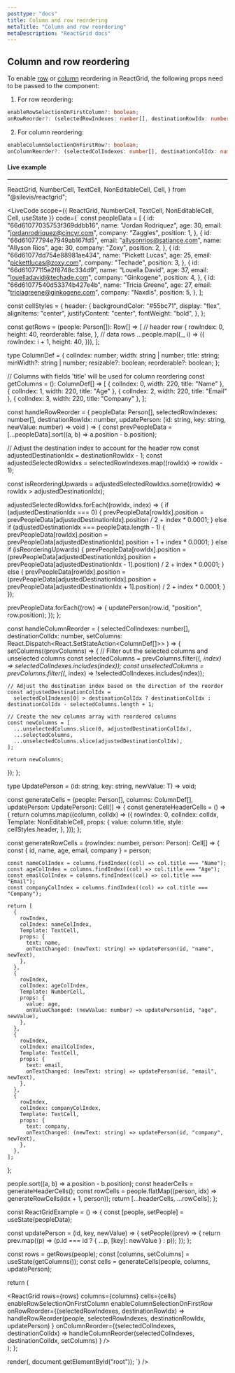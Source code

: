 ```yaml
---
posttype: "docs"
title: Column and row reordering
metaTitle: "Column and row reordering"
metaDescription: "ReactGrid docs"
---
```


## Column and row reordering

To enable [row](/docs/5.0/6-api/1-types/1-row) or [column](/docs/5.0/6-api/1-types/2-column) reordering in ReactGrid, the following props need to be passed to the component:

1. For row reordering:
```ts
enableRowSelectionOnFirstColumn?: boolean;
onRowReorder?: (selectedRowIndexes: number[], destinationRowIdx: number) => void;
```

2. For column reordering:
```ts
enableColumnSelectionOnFirstRow?: boolean;
onColumnReorder?: (selectedColIndexes: number[], destinationColIdx: number) => void;
```

#### Live example

---

  ReactGrid,
  NumberCell,
  TextCell,
  NonEditableCell,
  Cell,
} from "@silevis/reactgrid";

<LiveCode
scope={{
  ReactGrid,
  NumberCell,
  TextCell,
  NonEditableCell,
  Cell,
  useState
}}
code={`
const peopleData = [
  {
    id: "66d61077035753f369ddbb16",
    name: "Jordan Rodriquez",
    age: 30,
    email: "jordanrodriquez@cincyr.com",
    company: "Zaggles",
    position: 1,
  },
  {
    id: "66d61077794e7949ab167fd5",
    email: "allysonrios@satiance.com",
    name: "Allyson Rios",
    age: 30,
    company: "Zoxy",
    position: 2,
  },
  {
    id: "66d61077dd754e88981ae434",
    name: "Pickett Lucas",
    age: 25,
    email: "pickettlucas@zoxy.com",
    company: "Techade",
    position: 3,
  },
  {
    id: "66d61077115e2f8748c334d9",
    name: "Louella David",
    age: 37,
    email: "louelladavid@techade.com",
    company: "Ginkogene",
    position: 4,
  },
  {
    id: "66d61077540d53374b427e4b",
    name: "Tricia Greene",
    age: 27,
    email: "triciagreene@ginkogene.com",
    company: "Naxdis",
    position: 5,
  },
];

const cellStyles = {
  header: {
    backgroundColor: "#55bc71",
    display: "flex",
    alignItems: "center",
    justifyContent: "center",
    fontWeight: "bold",
  },
};

const getRows = (people: Person[]): Row[] => [
  // header row
  {
    rowIndex: 0,
    height: 40,
    reorderable: false,
  },
  // data rows
  ...people.map((_, i) => ({
    rowIndex: i + 1,
    height: 40,
  })),
];

type ColumnDef = {
  colIndex: number;
  width: string | number;
  title: string;
  minWidth?: string | number;
  resizable?: boolean;
  reorderable?: boolean;
};

// Columns with fields 'title' will be used for column reordering
const getColumns = (): ColumnDef[] => [
  { colIndex: 0, width: 220, title: "Name" },
  { colIndex: 1, width: 220, title: "Age" },
  { colIndex: 2, width: 220, title: "Email" },
  { colIndex: 3, width: 220, title: "Company" },
];

const handleRowReorder = (
  peopleData: Person[],
  selectedRowIndexes: number[],
  destinationRowIdx: number,
  updatePerson: (id: string, key: string, newValue: number) => void
) => {
  const prevPeopleData = [...peopleData].sort((a, b) => a.position - b.position);

  // Adjust the destination index to account for the header row
  const adjustedDestinationIdx = destinationRowIdx - 1;
  const adjustedSelectedRowIdxs = selectedRowIndexes.map((rowIdx) => rowIdx - 1);

  const isReorderingUpwards = adjustedSelectedRowIdxs.some((rowIdx) => rowIdx > adjustedDestinationIdx);

  adjustedSelectedRowIdxs.forEach((rowIdx, index) => {
    if (adjustedDestinationIdx === 0) {
      prevPeopleData[rowIdx].position = prevPeopleData[adjustedDestinationIdx].position / 2 + index * 0.0001;
    } else if (adjustedDestinationIdx === peopleData.length - 1) {
      prevPeopleData[rowIdx].position = prevPeopleData[adjustedDestinationIdx].position + 1 + index * 0.0001;
    } else if (isReorderingUpwards) {
      prevPeopleData[rowIdx].position =
        (prevPeopleData[adjustedDestinationIdx].position + prevPeopleData[adjustedDestinationIdx - 1].position) / 2 +
        index * 0.0001;
    } else {
      prevPeopleData[rowIdx].position =
        (prevPeopleData[adjustedDestinationIdx].position + prevPeopleData[adjustedDestinationIdx + 1].position) / 2 +
        index * 0.0001;
    }
  });

  prevPeopleData.forEach((row) => {
    updatePerson(row.id, "position", row.position);
  });
};

const handleColumnReorder = (
  selectedColIndexes: number[],
  destinationColIdx: number,
  setColumns: React.Dispatch<React.SetStateAction<ColumnDef[]>>
) => {
  setColumns((prevColumns) => {
    // Filter out the selected columns and unselected columns
    const selectedColumns = prevColumns.filter((_, index) => selectedColIndexes.includes(index));
    const unselectedColumns = prevColumns.filter((_, index) => !selectedColIndexes.includes(index));

    // Adjust the destination index based on the direction of the reorder
    const adjustedDestinationColIdx =
      selectedColIndexes[0] > destinationColIdx ? destinationColIdx : destinationColIdx - selectedColumns.length + 1;

    // Create the new columns array with reordered columns
    const newColumns = [
      ...unselectedColumns.slice(0, adjustedDestinationColIdx),
      ...selectedColumns,
      ...unselectedColumns.slice(adjustedDestinationColIdx),
    ];

    return newColumns;
  });
};

type UpdatePerson = <T>(id: string, key: string, newValue: T) => void;

const generateCells = (people: Person[], columns: ColumnDef[], updatePerson: UpdatePerson): Cell[] => {
  const generateHeaderCells = () => {
    return columns.map((column, colIdx) => ({
      rowIndex: 0,
      colIndex: colIdx,
      Template: NonEditableCell,
      props: {
        value: column.title,
        style: cellStyles.header,
      },
    }));
  };

  const generateRowCells = (rowIndex: number, person: Person): Cell[] => {
    const { id, name, age, email, company } = person;

    const nameColIndex = columns.findIndex((col) => col.title === "Name");
    const ageColIndex = columns.findIndex((col) => col.title === "Age");
    const emailColIndex = columns.findIndex((col) => col.title === "Email");
    const companyColIndex = columns.findIndex((col) => col.title === "Company");

    return [
      {
        rowIndex,
        colIndex: nameColIndex,
        Template: TextCell,
        props: {
          text: name,
          onTextChanged: (newText: string) => updatePerson(id, "name", newText),
        },
      },
      {
        rowIndex,
        colIndex: ageColIndex,
        Template: NumberCell,
        props: {
          value: age,
          onValueChanged: (newValue: number) => updatePerson(id, "age", newValue),
        },
      },
      {
        rowIndex,
        colIndex: emailColIndex,
        Template: TextCell,
        props: {
          text: email,
          onTextChanged: (newText: string) => updatePerson(id, "email", newText),
        },
      },
      {
        rowIndex,
        colIndex: companyColIndex,
        Template: TextCell,
        props: {
          text: company,
          onTextChanged: (newText: string) => updatePerson(id, "company", newText),
        },
      },
    ];
  };

  people.sort((a, b) => a.position - b.position);
  const headerCells = generateHeaderCells();
  const rowCells = people.flatMap((person, idx) => generateRowCells(idx + 1, person));
  return [...headerCells, ...rowCells];
};

const ReactGridExample = () => {
  const [people, setPeople] = useState(peopleData);

  const updatePerson = (id, key, newValue) => {
    setPeople((prev) => {
      return prev.map((p) => (p.id === id ? { ...p, [key]: newValue } : p));
    });
  };

  const rows = getRows(people);
  const [columns, setColumns] = useState(getColumns());
  const cells = generateCells(people, columns, updatePerson);

  return (
    <div>
      <ReactGrid
        rows={rows}
        columns={columns}
        cells={cells}
        enableRowSelectionOnFirstColumn
        enableColumnSelectionOnFirstRow
        onRowReorder={(selectedRowIndexes, destinationRowIdx) =>
          handleRowReorder(people, selectedRowIndexes, destinationRowIdx, updatePerson)
        }
        onColumnReorder={(selectedColIndexes, destinationColIdx) =>
          handleColumnReorder(selectedColIndexes, destinationColIdx, setColumns)
        }
      />
    </div>
  );
};

render(<ReactGridExample />, document.getElementById("root"));
`}
/>